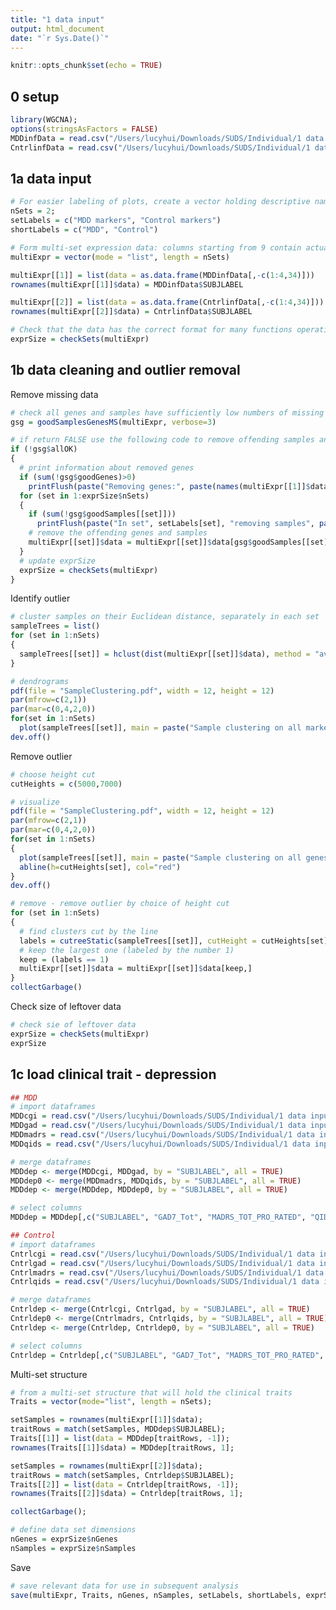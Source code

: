 ```yaml
---
title: "1 data input"
output: html_document
date: "`r Sys.Date()`"
---
```


```r
knitr::opts_chunk$set(echo = TRUE)
```

## 0 setup
```r
library(WGCNA);
options(stringsAsFactors = FALSE)
MDDinfData = read.csv("/Users/lucyhui/Downloads/SUDS/Individual/1 data input/Inflammatory markers/CBN01_CYTORAWL_DATA_Z3_01_V01_TRTMT.csv")
CntrlinfData = read.csv("/Users/lucyhui/Downloads/SUDS/Individual/1 data input/Inflammatory markers/CBN01_CYTORAWL_DATA_Z3_01_V01_CNTRL.csv")
```

## 1a data input

```r
# For easier labeling of plots, create a vector holding descriptive names of the two sets.
nSets = 2;
setLabels = c("MDD markers", "Control markers")
shortLabels = c("MDD", "Control")

# Form multi-set expression data: columns starting from 9 contain actual expression data.
multiExpr = vector(mode = "list", length = nSets)

multiExpr[[1]] = list(data = as.data.frame(MDDinfData[,-c(1:4,34)]))
rownames(multiExpr[[1]]$data) = MDDinfData$SUBJLABEL

multiExpr[[2]] = list(data = as.data.frame(CntrlinfData[,-c(1:4,34)]))
rownames(multiExpr[[2]]$data) = CntrlinfData$SUBJLABEL

# Check that the data has the correct format for many functions operating on multiple sets:
exprSize = checkSets(multiExpr)
```

## 1b data cleaning and outlier removal

Remove missing data 

```r
# check all genes and samples have sufficiently low numbers of missing values
gsg = goodSamplesGenesMS(multiExpr, verbose=3)

# if return FALSE use the following code to remove offending samples and genes
if (!gsg$allOK)
{
  # print information about removed genes
  if (sum(!gsg$goodGenes)>0)
    printFlush(paste("Removing genes:", paste(names(multiExpr[[1]]$data[!gsg$goodGenes]), collapse = ",")))
  for (set in 1:exprSize$nSets)
  {
    if (sum(!gsg$goodSamples[[set]]))
      printFlush(paste("In set", setLabels[set], "removing samples", paste(rownames(multiExpr[[set]]$data)[!gsg$goodSamples[[set]]], collapse = ",")))
    # remove the offending genes and samples
    multiExpr[[set]]$data = multiExpr[[set]]$data[gsg$goodSamples[[set]], gsg$goodGenes]
  }
  # update exprSize
  exprSize = checkSets(multiExpr)
}

```
Identify outlier 

```r
# cluster samples on their Euclidean distance, separately in each set
sampleTrees = list()
for (set in 1:nSets)
{
  sampleTrees[[set]] = hclust(dist(multiExpr[[set]]$data), method = "average")
}

# dendrograms
pdf(file = "SampleClustering.pdf", width = 12, height = 12)
par(mfrow=c(2,1))
par(mar=c(0,4,2,0))
for(set in 1:nSets)
  plot(sampleTrees[[set]], main = paste("Sample clustering on all markers in", setLabels[set]), xlab="", sub="", cex=0.7)
dev.off()
```

Remove outlier 

```r
# choose height cut
cutHeights = c(5000,7000) 

# visualize
pdf(file = "SampleClustering.pdf", width = 12, height = 12)
par(mfrow=c(2,1))
par(mar=c(0,4,2,0))
for(set in 1:nSets)
{
  plot(sampleTrees[[set]], main = paste("Sample clustering on all genes in", setLabels[set]), xlab="", sub="", cex=0.7)
  abline(h=cutHeights[set], col="red")
}
dev.off()

# remove - remove outlier by choice of height cut
for (set in 1:nSets)
{
  # find clusters cut by the line
  labels = cutreeStatic(sampleTrees[[set]], cutHeight = cutHeights[set])
  # keep the largest one (labeled by the number 1)
  keep = (labels == 1)
  multiExpr[[set]]$data = multiExpr[[set]]$data[keep,]
}
collectGarbage()
```

Check size of leftover data

```r
# check sie of leftover data
exprSize = checkSets(multiExpr)
exprSize
```

## 1c load clinical trait - depression

```r
## MDD 
# import dataframes
MDDcgi = read.csv("/Users/lucyhui/Downloads/SUDS/Individual/1 data input/Depression/CBN01_CGI_DATA_Z3_01_V01_TRTMT.csv")
MDDgad = read.csv("/Users/lucyhui/Downloads/SUDS/Individual/1 data input/Depression/CBN01_GAD7_DATA_Z3_01_V01_TRTMT.csv")
MDDmadrs = read.csv("/Users/lucyhui/Downloads/SUDS/Individual/1 data input/Depression/CBN01_MADRS_DATA_Z3_01_V01_TRTMT.csv")
MDDqids = read.csv("/Users/lucyhui/Downloads/SUDS/Individual/1 data input/Depression/CBN01_QIDS_DATA_Z3_01_V01_TRTMT.csv")

# merge dataframes
MDDdep <- merge(MDDcgi, MDDgad, by = "SUBJLABEL", all = TRUE)
MDDdep0 <- merge(MDDmadrs, MDDqids, by = "SUBJLABEL", all = TRUE)
MDDdep <- merge(MDDdep, MDDdep0, by = "SUBJLABEL", all = TRUE)

# select columns
MDDdep = MDDdep[,c("SUBJLABEL", "GAD7_Tot", "MADRS_TOT_PRO_RATED", "QIDS_OVERL_SEVTY")]

## Control
# import dataframes
Cntrlcgi = read.csv("/Users/lucyhui/Downloads/SUDS/Individual/1 data input/Depression/CBN01_CGI_DATA_Z3_01_V01_CNTRL.csv")
Cntrlgad = read.csv("/Users/lucyhui/Downloads/SUDS/Individual/1 data input/Depression/CBN01_GAD7_DATA_Z3_01_V01_CNTRL.csv")
Cntrlmadrs = read.csv("/Users/lucyhui/Downloads/SUDS/Individual/1 data input/Depression/CBN01_MADRS_DATA_Z3_01_V01_CNTRL.csv")
Cntrlqids = read.csv("/Users/lucyhui/Downloads/SUDS/Individual/1 data input/Depression/CBN01_QIDS_DATA_Z3_01_V01_CNTRL.csv")

# merge dataframes
Cntrldep <- merge(Cntrlcgi, Cntrlgad, by = "SUBJLABEL", all = TRUE)
Cntrldep0 <- merge(Cntrlmadrs, Cntrlqids, by = "SUBJLABEL", all = TRUE)
Cntrldep <- merge(Cntrldep, Cntrldep0, by = "SUBJLABEL", all = TRUE)

# select columns
Cntrldep = Cntrldep[,c("SUBJLABEL", "GAD7_Tot", "MADRS_TOT_PRO_RATED", "QIDS_OVERL_SEVTY")]
```

Multi-set structure

```r
# from a multi-set structure that will hold the clinical traits
Traits = vector(mode="list", length = nSets);

setSamples = rownames(multiExpr[[1]]$data);
traitRows = match(setSamples, MDDdep$SUBJLABEL);
Traits[[1]] = list(data = MDDdep[traitRows, -1]);
rownames(Traits[[1]]$data) = MDDdep[traitRows, 1];

setSamples = rownames(multiExpr[[2]]$data);
traitRows = match(setSamples, Cntrldep$SUBJLABEL);
Traits[[2]] = list(data = Cntrldep[traitRows, -1]);
rownames(Traits[[2]]$data) = Cntrldep[traitRows, 1];

collectGarbage();

# define data set dimensions 
nGenes = exprSize$nGenes
nSamples = exprSize$nSamples
```

Save

```r
# save relevant data for use in subsequent analysis
save(multiExpr, Traits, nGenes, nSamples, setLabels, shortLabels, exprSize, file = "Consensus-dataInput.RData")
```

